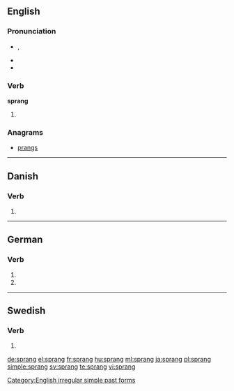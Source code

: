 ==English==

===Pronunciation===
* {{IPA|/ˈspɻæɳ/}}, {{SAMPA|/'spr{N/}}
* {{rhymes|æŋ}}
* {{audio|en-us-sprang.ogg|Audio (US)}}

===Verb===
'''sprang'''

# {{simple past of|[[spring]]}}

===Anagrams===
* [[prangs#English|prangs]]

[[Category:English irregular simple past forms]]

----

==Danish==

===Verb===
{{infl|da|verb form}}

# {{form of|past|springe|lang=da}}

----

==German==

===Verb===
{{infl|de}}

# {{de-verb form of|springen|1|s|v}}
# {{de-verb form of|springen|3|s|v}}

----

==Swedish==

===Verb===
{{infl|sv|verb form}}

# {{sv-verb-form-past|springa}}

[[de:sprang]]
[[el:sprang]]
[[fr:sprang]]
[[hu:sprang]]
[[ml:sprang]]
[[ja:sprang]]
[[pl:sprang]]
[[simple:sprang]]
[[sv:sprang]]
[[te:sprang]]
[[vi:sprang]]